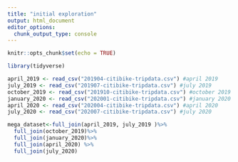 ```yaml
---
title: "initial exploration"
output: html_document
editor_options: 
  chunk_output_type: console
---
```


```r
knitr::opts_chunk$set(echo = TRUE)
```

```r
library(tidyverse)
```


```r
april_2019 <- read_csv("201904-citibike-tripdata.csv") #april 2019
july_2019 <- read_csv("201907-citibike-tripdata.csv") #july 2019
october_2019 <- read_csv("201910-citibike-tripdata.csv") #october 2019
january_2020 <- read_csv("202001-citibike-tripdata.csv") #january 2020
april_2020 <- read_csv("202004-citibike-tripdata.csv") #april 2020
july_2020 <- read_csv("202007-citibike-tripdata.csv") #july 2020
```


```r
mega_dataset<-full_join(april_2019, july_2019 )%>%
  full_join(october_2019)%>%
  full_join(january_2020)%>%
  full_join(april_2020) %>% 
  full_join(july_2020)
  
```

